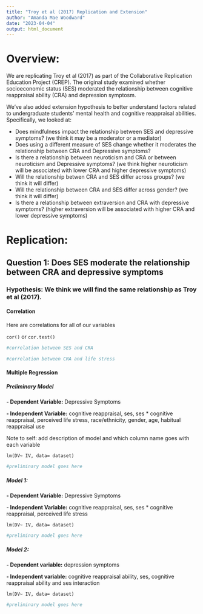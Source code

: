 ```yaml
---
title: "Troy et al (2017) Replication and Extension"
author: "Amanda Mae Woodward"
date: "2023-04-04"
output: html_document
---
```


# Overview:

We are replicating Troy et al (2017) as part of the Collaborative Replication Education Project (CREP). The original study examined whether socioeconomic status (SES) moderated the relationship between cognitive reappraisal ability (CRA) and depression symptosm. 

We've also added extension hypothesis to better understand factors related to undergraduate students' mental health and cognitive reappraisal abilities. Specifically, we looked at: 

- Does mindfulness impact the relationship between SES and depressive symptoms? (we think it may be a moderator or a mediator)
- Does using a different measure of SES change whether it moderates the relationship between CRA and Depressive symptoms? 
- Is there a relationship between neuroticism and CRA or between neuroticism and Depressive symptoms? (we think higher neuroticism will be associated with lower CRA and higher depressive symptoms)
- Will the relationship betwen CRA and SES differ across groups? (we think it will differ)
- Will the relationship between CRA and SES differ across gender? (we think it will differ)
- Is there a relationship between extraversion and CRA with depressive symptoms? (higher extraversion will be associated with higher CRA and lower depressive symptoms) 


# Replication: 

## Question 1: Does SES moderate the relationship between CRA and depressive symptoms

### Hypothesis: We think we will find the same relationship as Troy et al (2017). 

####  Correlation
Here are correlations for all of our variables

`cor()` or `cor.test()`
```r
#correlation between SES and CRA

#correlation between CRA and life stress


```

####  Multiple Regression

##### Preliminary Model

**- Dependent Variable:** Depressive Symptoms

**- Independent Variable:** cognitive reappraisal, ses, ses * cognitive reappraisal, perceived life stress, race/ethnicity, gender, age, habitual reappraisal use 

Note to self: add description of model and which column name goes with each variable 

`lm(DV~ IV, data= dataset)`
```r
#preliminary model goes here
```

##### Model 1: 

**- Dependent Variable:** Depressive Symptoms

**- Independent Variable:** cognitive reappraisal, ses, ses * cognitive reappraisal, perceived life stress

`lm(DV~ IV, data= dataset)`
```r
#preliminary model goes here
```

##### Model 2:

**- Dependent variable:** depression symptoms

**- Independent variable:** cognitive reappraisal ability, ses, cognitive reappraisal ability and ses interaction

`lm(DV~ IV, data= dataset)`
```r
#preliminary model goes here
```